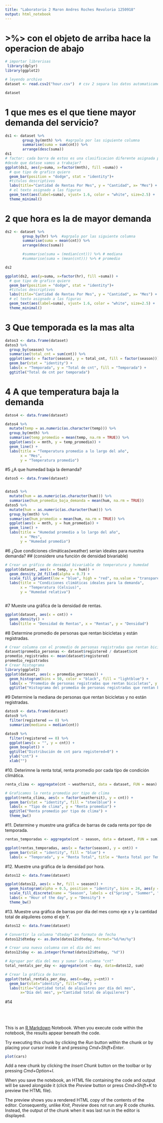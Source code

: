 ```yaml
---
title: "Laboratorio 2 Maron Andres Roches Revolorio 1250918"
output: html_notebook
---
```


# >%> con el objeto de arriba hace la operacion de abajo
```r
# importar librerisas
 library(dplyr)
library(ggplot2)
```

```r
# leyendo archivo
dataset <- read.csv2("hour.csv")  # csv 2 separa los datos automaticamente

dataset
```
# 1 que mes es el que tiene mayor demanda del servicio?

```r
ds1 <- dataset %>% 
        group_by(mnth) %>%  #agrpalo por las siguiente columna
        summarise(suma = sum(cnt)) %>%
        arrange(desc(suma))
ds1
# factor: cada barra de estos es una clasificacion diferente asignada por la columna que se le pasa como parametro
#desde que datase vamos a trabajar?
ggplot(ds1, aes(y=suma, x=factor(mnth), fill =suma)) +
  # que tipo de grafico quiero
  geom_bar(position = "dodge", stat = "identity")+
  #titulos descriptivos
  labs(title="Cantidad de Rentas Por Mes", y = "Cantidad", x= "Mes") +
  # el texto asignado a las figuras 
  geom_text(aes(label=suma), vjust= 1.6, color = "white", size=2.5) +
  theme_minimal()

```




# 2 que hora es la de mayor demanda
```r
ds2 <- dataset %>% 
        group_by(hr) %>%  #agrpalo por las siguiente columna
        summarise(suma = mean(cnt)) %>%
        arrange(desc(suma))

        #summarise(suma = (median(cnt))) %>% # mediana
        #summarise(suma = (mean(cnt))) %>% # promedio

ds2

ggplot(ds2, aes(y=suma, x=factor(hr), fill =suma)) +
  # que tipo de grafico quiero
  geom_bar(position = "dodge", stat = "identity")+
  #titulos descriptivos
  labs(title="Cantidad de Rentas Por Mes", y = "Cantidad", x= "Mes") +
  # el texto asignado a las figuras 
  geom_text(aes(label=suma), vjust= 1.6, color = "white", size=2.5) +
  theme_minimal()
```
# 3 Que temporada es la mas alta
```r
datos3 <- data.frame(dataset)
datos3 %>%
  group_by(season) %>%
  summarise(total_cnt = sum(cnt)) %>%
  ggplot(aes(x = factor(season), y = total_cnt, fill = factor(season))) +
  geom_bar(stat = "identity") +
  labs(x = "Temporada", y = "Total de cnt", fill = "Temporada") +
  ggtitle("Total de cnt por temporada")
```
# 4 A que temperatura baja la demanda
```r
datos4 <- data.frame(dataset)

datos4 %>%
  mutate(temp = as.numeric(as.character(temp))) %>%
  group_by(mnth) %>%
  summarise(temp_promedio = mean(temp, na.rm = TRUE)) %>%
  ggplot(aes(x = mnth, y = temp_promedio)) +
  geom_line() +
  labs(title = "Temperatura promedio a lo largo del año",
       x = "Mes",
       y = "Temperatura promedio")
```

#5 ¿A que humedad baja la demanda? 
```r
datos5 <- data.frame(dataset)


datos5 %>%
  mutate(hum = as.numeric(as.character(hum))) %>%
  summarise(hum_promedio_baja_demanda = mean(hum, na.rm = TRUE))
datos5 %>%
  mutate(hum = as.numeric(as.character(hum))) %>%
  group_by(mnth) %>%
  summarise(hum_promedio = mean(hum, na.rm = TRUE)) %>%
  ggplot(aes(x = mnth, y = hum_promedio)) +
  geom_line() +
  labs(title = "Humedad promedio a lo largo del año",
       x = "Mes",
       y = "Humedad promedio")


```

#6  ¿Que condiciones climáticas(weather) serian ideales para nuestra demanda? 
## (considere una función de densidad bivariable) 
```r
# Crear un gráfico de densidad bivariable de temperatura y humedad
ggplot(dataset, aes(x = temp, y = hum)) +
  geom_density_2d_filled(alpha = 0.7) +
  scale_fill_gradient(low = "blue", high = "red", na.value = "transparent") +
  labs(title = "Condiciones climáticas ideales para la demanda",
       x = "Temperatura (Celsius)",
       y = "Humedad relativa")



```


#7  Mueste una gráfica de la densidad de rentas.
```r
ggplot(dataset, aes(x = cnt)) +
  geom_density() +
  labs(title = "Densidad de Rentas", x = "Rentas", y = "Densidad")
```


#8 Determine promedio de personas que rentan bicicletas y están registradas. 

```r
# Crear columna con el promedio de personas registradas que rentan bicicletas
dataset$promedio_personas <- dataset$registered / dataset$cnt
promedio_registrados <- mean(dataset$registered)
promedio_registrados
# Crear histograma
library(ggplot2)
ggplot(dataset, aes(x = promedio_personas)) + 
  geom_histogram(bins = 50, color = "black", fill = "lightblue") +
  labs(x = "Promedio de personas registradas que rentan bicicletas", y = "Frecuencia") +
  ggtitle("Histograma del promedio de personas registradas que rentan bicicletas")

```


#9 Determine la mediana de personas que rentan bicicletas y no están registradas.

```r
datos9 <- data.frame(dataset)
datos9 %>%
  filter(registered == 0) %>%
  summarize(mediana = median(cnt))

datos9 %>%
  filter(registered == 0) %>%
  ggplot(aes(x = "", y = cnt)) +
  geom_boxplot() +
  ggtitle("Distribución de cnt para registered=0") +
  ylab("cnt") +
  xlab("") 
```


#10. Deterimne la renta total, renta promedio por cada tipo de condición climática. 

```r
renta_clima <- aggregate(cnt ~ weathersit, data = dataset, FUN = mean)

# Graficamos la renta promedio por tipo de clima
ggplot(renta_clima, aes(x = factor(weathersit), y = cnt)) +
  geom_bar(stat = "identity", fill = "steelblue") +
  labs(x = "Tipo de clima", y = "Renta promedio") +
  ggtitle("Renta promedio por tipo de clima") +
  theme_bw()

```


#11. Determine y muestre una gráfica de barras de cada renta por tipo de temporada. 

```r
rentas_temporadas <- aggregate(cnt ~ season, data = dataset, FUN = sum)

ggplot(rentas_temporadas, aes(x = factor(season), y = cnt)) +
  geom_bar(stat = "identity", fill = "blue") +
  labs(x = "Temporada", y = "Renta Total", title = "Renta Total por Temporada")
```

#12. Muestre una gráfica de la densidad por hora. 

```r
datos12 <- data.frame(dataset)

ggplot(datos12, aes(x = hr, fill = season)) +
  geom_histogram(alpha = 0.5, position = "identity", bins = 24, aes(y = ..density..)) +
  scale_fill_discrete(name = "Season", labels = c("Spring", "Summer", "Fall", "Winter")) +
  labs(x = "Hour of the day", y = "Density") +
  theme_bw()
```

#13. Muestre una gráfica de barras por día del mes como eje x y la cantidad total de alquileres como el eje Y.
```r
datos12 <- data.frame(dataset)

# Convertir la columna "dteday" en formato de fecha
datos12$dteday <- as.Date(datos12$dteday, format="%d/%m/%y")

# Crear una nueva columna con el día del mes
datos12$day <- as.integer(format(datos12$dteday, "%d"))

# Agrupar por día del mes y sumar la columna "cnt"
total_rentals_per_day <- aggregate(cnt ~ day, data=datos12, sum)

# Crear la gráfica de barras
ggplot(total_rentals_per_day, aes(x=day, y=cnt)) +
  geom_bar(stat="identity", fill="blue") +
  labs(title="Cantidad total de alquileres por día del mes",
       x="Día del mes", y="Cantidad total de alquileres")
```

#14
```r

```

#
```r

```



This is an [R Markdown](http://rmarkdown.rstudio.com) Notebook. When you execute code within the notebook, the results appear beneath the code. 

Try executing this chunk by clicking the *Run* button within the chunk or by placing your cursor inside it and pressing *Cmd+Shift+Enter*. 

```r
plot(cars)
```

Add a new chunk by clicking the *Insert Chunk* button on the toolbar or by pressing *Cmd+Option+I*.

When you save the notebook, an HTML file containing the code and output will be saved alongside it (click the *Preview* button or press *Cmd+Shift+K* to preview the HTML file). 

The preview shows you a rendered HTML copy of the contents of the editor. Consequently, unlike *Knit*, *Preview* does not run any R code chunks. Instead, the output of the chunk when it was last run in the editor is displayed.

